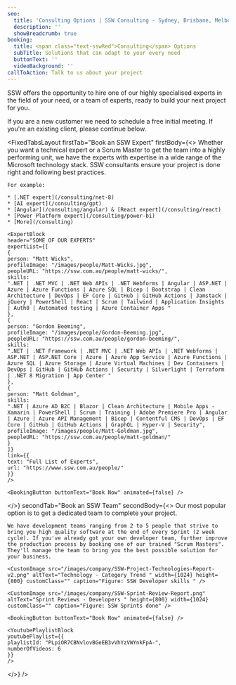 ```yaml
---
seo:
  title: 'Consulting Options | SSW Consulting - Sydney, Brisbane, Melbourne'
  description: ''
  showBreadcrumb: true
booking:
  title: <span class="text-sswRed">Consulting</span> Options
  subTitle: Solutions that can adapt to your every need
  buttonText: ''
  videoBackground: ''
callToAction: Talk to us about your project
---
```


SSW offers the opportunity to hire one of our highly specialised experts in the field of your need, or a team of experts, ready to build your next project for you.

If you are a new customer we need to schedule a free initial meeting. If you're an existing client, please continue below.

<FixedTabsLayout
  firstTab="Book an SSW Expert"
  firstBody={<>
    Whether you want a technical expert or a Scrum Master to get the team into a highly performing unit, we have the experts with expertise in a wide range of the Microsoft technology stack. SSW consultants ensure your project is done right and following best practices.

    For example:

    * [.NET expert](/consulting/net-8)
    * [AI expert](/consulting/gpt)
    * [Angular](/consulting/angular) & [React expert](/consulting/react)
    * [Power Platform expert](/consulting/power-bi)
    * [More](/consulting)

    <ExpertBlock
    header="SOME OF OUR EXPERTS"
    expertList={[
    {
    person: "Matt Wicks",
    profileImage: "/images/people/Matt-Wicks.jpg",
    peopleURL: "https://ssw.com.au/people/matt-wicks/",
    skills:
    ".NET | .NET MVC | .NET Web APIs | .NET Webforms | Angular | ASP.NET | Azure | Azure Functions | Azure SQL | Bicep | Bootstrap | Clean Architecture | DevOps | EF Core | GitHub | GitHub Actions | Jamstack | jQuery | PowerShell | React | Scrum | Tailwind | Application Insights | Auth0 | Automated testing | Azure Container Apps "
    },
    {
    person: "Gordon Beeming",
    profileImage: "/images/people/Gordon-Beeming.jpg",
    peopleURL: "https://ssw.com.au/people/gordon-beeming/",
    skills:
    ".NET | .NET Framework | .NET MVC | .NET Web APIs | .NET Webforms | ASP.NET | ASP.NET Core | Azure | Azure App Service | Azure Functions | Azure SQL | Azure Storage | Azure Virtual Machines | Dev Containers | DevOps | GitHub | GitHub Actions | Security | Silverlight | Terraform | .NET 8 Migration | App Center "
    },
    {
    person: "Matt Goldman",
    skills:
    ".NET | Azure AD B2C | Blazor | Clean Architecture | Mobile Apps - Xamarin | PowerShell | Scrum | Training | Adobe Premiere Pro | Angular | Azure | Azure API Management | Bicep | Contentful CMS | DevOps | EF Core | GitHub | GitHub Actions | GraphQL | Hyper-V | Security",
    profileImage: "/images/people/Matt-Goldman.jpg",
    peopleURL: "https://ssw.com.au/people/matt-goldman/"
    }
    ]}
    link={{
    text: "Full List of Experts",
    url: "https://www.ssw.com.au/people/"
    }}
    />

    <BookingButton buttonText="Book Now" animated={false} />
  </>}
  secondTab="Book an SSW Team"
  secondBody={<>
    Our most popular option is to get a dedicated team to complete your project.

    We have development teams ranging from 2 to 5 people that strive to bring you high quality software at the end of every Sprint (2 week cycle). If you've already got your own developer team, further improve the production process by booking one of our trained "Scrum Masters". They'll manage the team to bring you the best possible solution for your business.

    <CustomImage src="/images/company/SSW-Project-Technologies-Report-v2.png" altText="Technology - Category Trend " width={1024} height={800} customClass="" caption="Figure: SSW Developer skills " />

    <CustomImage src="/images/company/SSW-Sprint-Review-Report.png" altText="Sprint Reviews - Developers " height={800} width={1024} customClass="" caption="Figure: SSW Sprints done" />

    <BookingButton buttonText="Book Now" animated={false} />

    <YoutubePlaylistBlock
    youtubePlaylist={{
    playlistId: "PLpiOR7CBNvlovBGeEB3vVhYzVWYnkFpA-",
    numberOfVideos: 6
    }}
    />
  </>}
/>
